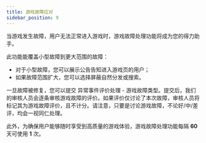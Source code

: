 ```yaml
---
title: 游戏故障应对
sidebar_position: 9
---
```



当游戏发生故障，用户无法正常进入游戏时，游戏故障处理功能将成为您的得力助手。

此功能能覆盖小型故障到更大范围的故障：
- 对于小型故障，您可以展示公告告知进入游戏页的用户；
- 如果故障范围扩大，您可以选择屏蔽自然分发或搜索。

一旦故障被修复，您可以提交 异常事件评价处理 - 游戏故障类型。提交后，我们的审核人员会逐条审核游戏故障的评价。如果评价仅讨论了本次故障，审核人员将标记其为游戏故障评价，且不计分。请注意，只要是讨论游戏故障，不论好/中/差评，均会一视同仁处理。

此外，为确保用户能够随时享受到高质量的游戏体验，游戏故障处理功能每隔 **60** 天可使用 **1** 次。

<OfficeDoc fileUrl="https://capacity-files.lcfile.com/G07FKwn26BTgq2QhNRPQpsyjaH5gvdVg/gameglitch.pptx" />
